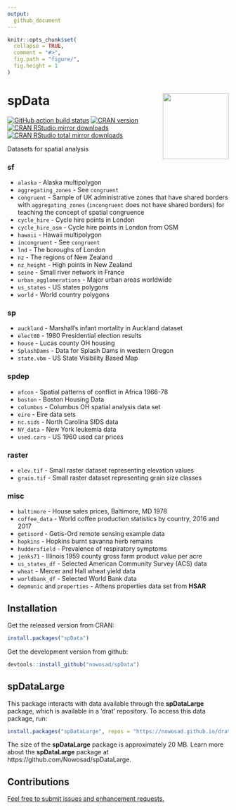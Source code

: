 ```yaml
---
output:
  github_document
---
```

<!-- README.md is generated from README.Rmd. Please edit that file -->

```r
knitr::opts_chunk$set(
  collapse = TRUE,
  comment = "#>",
  fig.path = "figure/",
  fig.height = 1
)
```

# spData <img src="man/figures/logo.png" align="right" alt="" width="150" />

[![GitHub action build status](https://github.com/Nowosad/spData/workflows/pkgdown/badge.svg)](https://github.com/Nowosad/spData/actions)
[![CRAN version](https://www.r-pkg.org/badges/version/spData)](https://cran.r-project.org/package=spData)
[![CRAN RStudio mirror downloads](https://cranlogs.r-pkg.org/badges/spData)](https://cran.r-project.org/package=spData)
[![CRAN RStudio total mirror downloads](https://cranlogs.r-pkg.org/badges/grand-total/spData)](https://cran.r-project.org/package=spData)

Datasets for spatial analysis

### **sf**

- `alaska` - Alaska multipolygon
- `aggregating_zones` - See `congruent`
- `congruent` - Sample of UK administrative zones that have shared borders with `aggregating_zones` (`incongruent` does not have shared borders) for teaching the concept of spatial congruence
- `cycle_hire` - Cycle hire points in London
- `cycle_hire_osm` - Cycle hire points in London from OSM
- `hawaii` - Hawaii multipolygon
- `incongruent` - See `congruent`
- `lnd` - The boroughs of London
- `nz` - The regions of New Zealand
- `nz_height` - High points in New Zealand
- `seine` - Small river network in France 
- `urban_agglomerations` - Major urban areas worldwide
- `us_states` - US states polygons
- `world` - World country polygons

### **sp**

- `auckland` - Marshall's infant mortality in Auckland dataset
- `elect80` - 1980 Presidential election results
- `house` - Lucas county OH housing
- `SplashDams` - Data for Splash Dams in western Oregon
- `state.vbm` - US State Visibility Based Map

### **spdep**

- `afcon` - Spatial patterns of conflict in Africa 1966-78
- `boston` - Boston Housing Data
- `columbus` - Columbus OH spatial analysis data set
- `eire` - Eire data sets
- `nc.sids` - North Carolina SIDS data
- `NY_data` - New York leukemia data
- `used.cars` - US 1960 used car prices

### **raster**

- `elev.tif` - Small raster dataset representing elevation values
- `grain.tif` - Small raster dataset representing grain size classes

### misc

- `baltimore` - House sales prices, Baltimore, MD 1978
- `coffee_data` - World coffee production statistics by country, 2016 and 2017
- `getisord` - Getis-Ord remote sensing example data
- `hopkins` - Hopkins burnt savanna herb remains
- `huddersfield` - Prevalence of respiratory symptoms
- `jenks71` - Illinois 1959 county gross farm product value per acre
- `us_states_df` - Selected American Community Survey (ACS) data
- `wheat` - Mercer and Hall wheat yield data
- `worldbank_df` - Selected World Bank data
- `depmunic` and `properties` - Athens properties data set from **HSAR**

## Installation

Get the released version from CRAN:

```R
install.packages("spData")
```

Get the development version from github:

```R
devtools::install_github("nowosad/spData")
```

## spDataLarge

This package interacts with data available through the **spDataLarge** package, which is available in a 'drat' repository. 
To access this data package, run:

```R
install.packages("spDataLarge", repos = "https://nowosad.github.io/drat/", type = "source")
```

The size of the **spDataLarge** package is approximately 20 MB.
Learn more about the **spDataLarge** package at https://github.com/Nowosad/spDataLarge.

## Contributions

[Feel free to submit issues and enhancement requests.](https://github.com/Nowosad/spData/issues)
